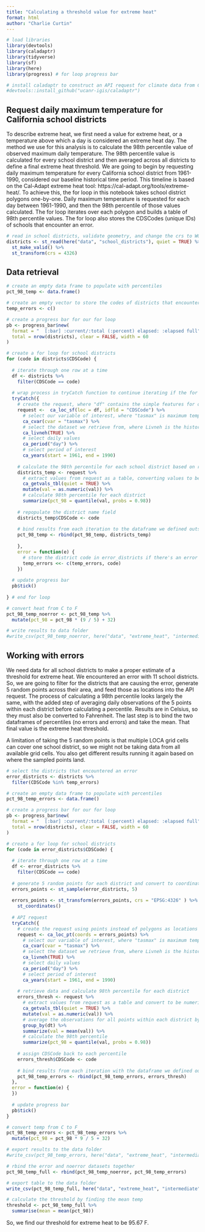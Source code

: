 ```yaml
---
title: "Calculating a threshold value for extreme heat"
format: html
author: "Charlie Curtin"
---
```


```r
# load libraries
library(devtools)
library(caladaptr)
library(tidyverse)
library(sf)
library(here)
library(progress) # for loop progress bar

# install caladaptr to construct an API request for climate data from Cal-Adapt
#devtools::install_github("ucanr-igis/caladaptr")
```

## Request daily maximum temperature for California school districts

To describe extreme heat, we first need a value for extreme heat, or a temperature above which a day is considered an extreme heat day. The method we use for this analysis is to calculate the 98th percentile value of observed maximum daily temperature. The 98th percentile value is calculated for every school district and then averaged across all districts to define a final extreme heat threshold. We are going to begin by requesting daily maximum temperature for every California school district from 1961-1990, considered our baseline historical time period. This timeline is based on the Cal-Adapt extreme heat tool: https://cal-adapt.org/tools/extreme-heat/. To achieve this, the for loop in this notebook takes school district polygons one-by-one. Daily maximum temperature is requested for each day between 1961-1990, and then the 98th percentile of those values calculated. The for loop iterates over each polygon and builds a table of 98th percentile values. The for loop also stores the CDSCodes (unique IDs) of schools that encounter an error.

```r
# read in school districts, validate geometry, and change the crs to WGS 1984
districts <- st_read(here("data", "school_districts"), quiet = TRUE) %>% 
  st_make_valid() %>% 
  st_transform(crs = 4326)
```

## Data retrieval

```r
# create an empty data frame to populate with percentiles
pct_98_temp <- data.frame()

# create an empty vector to store the codes of districts that encounter an error
temp_errors <- c()

# create a progress bar for our for loop
pb <- progress_bar$new(
  format = "  [:bar] :current/:total (:percent) elapsed: :elapsed full",
  total = nrow(districts), clear = FALSE, width = 60
)

# create a for loop for school districts
for (code in districts$CDSCode) {
   
  # iterate through one row at a time
  df <- districts %>% 
    filter(CDSCode == code)
  
  # wrap process in tryCatch function to continue iterating if the for loop encounters an error
  tryCatch({
    # create the request, where "df" contains the simple features for our locations, and we use "CDSCode" as the unique identifier
    request <-  ca_loc_sf(loc = df, idfld = "CDSCode") %>% 
      # select our variable of interest, where "tasmax" is maximum temperature
      ca_cvar(cvar = "tasmax") %>% 
      # select the dataset we retrieve from, where Livneh is the historical climate observations
      ca_livneh(TRUE) %>% 
      # select daily values
      ca_period("day") %>% 
      # select period of interest
      ca_years(start = 1961, end = 1990)
    
    # calculate the 98th percentile for each school district based on retrieved data
    districts_temp <- request %>% 
      # extract values from request as a table, converting values to be numeric
      ca_getvals_tbl(quiet = TRUE) %>%
      mutate(val = as.numeric(val)) %>% 
      # calculate 98th percentile for each district
      summarize(pct_98 = quantile(val, probs = 0.98))
    
    # repopulate the district name field
    districts_temp$CDSCode <- code
    
    # bind results from each iteration to the dataframe we defined outside of the for loop
    pct_98_temp <- rbind(pct_98_temp, districts_temp)
    
    },
    error = function(e) {
      # store the district code in error_districts if there's an error
      temp_errors <<- c(temp_errors, code)
    })
  
  # update progress bar
  pb$tick()
  
} # end for loop

# convert heat from C to F
pct_98_temp_noerror <- pct_98_temp %>% 
  mutate(pct_98 = pct_98 * (9 / 5) + 32)

# write results to data folder
#write_csv(pct_98_temp_noerror, here("data", "extreme_heat", "intermediate", "pct_98_temp_noerror.csv"))
```

## Working with errors

We need data for all school districts to make a proper estimate of a threshold for extreme heat. We encountered an error with 11 school districts. So, we are going to filter for the districts that are causing the error, generate 5 random points across their area, and feed those as locations into the API request. The process of calculating a 98th percentile looks largely the same, with the added step of averaging daily observations of the 5 points within each district before calculating a percentile. Results are in Celsius, so they must also be converted to Fahrenheit. The last step is to bind the two dataframes of percentiles (no errors and errors) and take the mean. That final value is the extreme heat threshold.

A limitation of taking the 5 random points is that multiple LOCA grid cells can cover one school district, so we might not be taking data from all available grid cells. You also get different results running it again based on where the sampled points land.

```r
# select the districts that encountered an error
error_districts <- districts %>% 
  filter(CDSCode %in% temp_errors)

# create an empty data frame to populate with percentiles
pct_98_temp_errors <- data.frame()

# create a progress bar for our for loop
pb <- progress_bar$new(
  format = "  [:bar] :current/:total (:percent) elapsed: :elapsed full",
  total = nrow(districts), clear = FALSE, width = 60
)

# create a for loop for school districts
for (code in error_districts$CDSCode) {
  
  # iterate through one row at a time
  df <- error_districts %>% 
    filter(CDSCode == code)
  
  # generate 5 random points for each district and convert to coordinates
  errors_points <- st_sample(error_districts, 5)
  
  errors_points <- st_transform(errors_points, crs = "EPSG:4326" ) %>% 
    st_coordinates()
  
  # API request
  tryCatch({
    # create the request using points instead of polygons as locations
    request <- ca_loc_pt(coords = errors_points) %>% 
      # select our variable of interest, where "tasmax" is maximum temperature
      ca_cvar(cvar = "tasmax") %>% 
      # select the dataset we retrieve from, where Livneh is the historical climate observations
      ca_livneh(TRUE) %>% 
      # select daily values
      ca_period("day") %>% 
      # select period of interest
      ca_years(start = 1961, end = 1990)
    
    # retrieve data and calculate 98th percentile for each district
    errors_thresh <- request %>%
      # extract values from request as a table and convert to be numeric
      ca_getvals_tbl(quiet = TRUE) %>% 
      mutate(val = as.numeric(val)) %>%
      # average the observations for all points within each district by grouping by date and taking a mean
      group_by(dt) %>% 
      summarize(val = mean(val)) %>% 
      # calculate the 98th percentile
      summarize(pct_98 = quantile(val, probs = 0.98))
    
    # assign CDSCode back to each percentile
    errors_thresh$CDSCode <- code
    
    # bind results from each iteration with the dataframe we defined outside of the for loop
    pct_98_temp_errors <- rbind(pct_98_temp_errors, errors_thresh)
  },
  error = function(e) {
  })
  
  # update progress bar
  pb$tick()
}

# convert temp from C to F
pct_98_temp_errors <- pct_98_temp_errors %>% 
  mutate(pct_98 = pct_98 * 9 / 5 + 32)

# export results to the data folder
#write_csv(pct_98_temp_errors, here("data", "extreme_heat", "intermediate", "pct_98_temp_errors"))

# rbind the error and noerror datasets together
pct_98_temp_full <- rbind(pct_98_temp_noerror, pct_98_temp_errors)

# export table to the data folder
write_csv(pct_98_temp_full, here("data", "extreme_heat", "intermediate", "pct_98_temp_full.csv"))

# calculate the threshold by finding the mean temp
threshold <- pct_98_temp_full %>% 
  summarise(mean = mean(pct_98))
```

So, we find our threshold for extreme heat to be 95.67 F.

